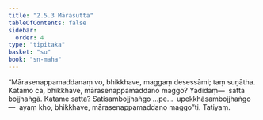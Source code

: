 ```yaml
---
title: "2.5.3 Mārasutta"
tableOfContents: false
sidebar:
  order: 4
type: "tipitaka"
basket: "su"
book: "sn-maha"
---
```



<DynamicBreadcrumb />

<Division number="224" book="sn-maha">

<Paragraph number="536" book="sn-maha">
“Mārasenappamaddanaṃ vo, bhikkhave, maggaṃ desessāmi; taṃ suṇātha. Katamo ca, bhikkhave, mārasenappamaddano maggo? Yadidaṃ—  satta bojjhaṅgā. Katame satta? Satisambojjhaṅgo …pe…  upekkhāsambojjhaṅgo—  ayaṃ kho, bhikkhave, mārasenappamaddano maggo”ti.

</Paragraph>
</Division>

<Paragraph number="537" type="center" book="sn-maha">
Tatiyaṃ.
</Paragraph>